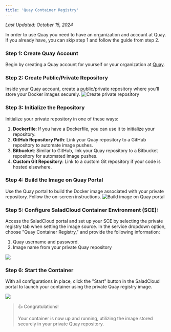 ```yaml
---
title: 'Quay Container Registry'
---
```


_Last Updated: October 15, 2024_

In order to use Quay you need to have an organization and account at Quay. If you already have, you can skip step 1 and
follow the guide from step 2.

### Step 1: Create Quay Account

Begin by creating a Quay account for yourself or your organization at [Quay](https://quay.io).

### Step 2: Create Public/Private Repository

Inside your Quay account, create a public/private repository where you'll store your Docker images securely.
![Create private repository](/products/sce/container-groups/registries/images/quay-create-repo.png)

### Step 3: Initialize the Repository

Initialize your private repository in one of these ways:

1. **Dockerfile**: If you have a Dockerfile, you can use it to initialize your repository.
2. **GitHub Repository Path**: Link your Quay repository to a GitHub repository to automate image pushes.
3. **Bitbucket**: Similar to GitHub, link your Quay repository to a Bitbucket repository for automated image pushes.
4. **Custom Git Repository**: Link to a custom Git repository if your code is hosted elsewhere.

### Step 4: Build the Image on Quay Portal

Use the Quay portal to build the Docker image associated with your private repository. Follow the on-screen
instructions. ![Build image on Quay portal](/products/sce/container-groups/registries/images/quay-build.png)

### Step 5: Configure SaladCloud Container Environment (SCE):

Access the SaladCloud portal and set up your SCE by selecting the private registry tab when setting the image source. In
the service dropdown option, choose "Quay Container Registry," and provide the following information:

1. Quay username and password.
2. Image name from your private Quay repository

<img src="/products/sce/container-groups/registries/images/configure-quay.png" />

### Step 6: Start the Container

With all configurations in place, click the "Start" button in the SaladCloud portal to launch your container using the
private Quay registry image.

<img src="/products/sce/container-groups/registries/images/quay-running-group.png" />

> 👍 Congratulations!
>
> Your container is now up and running, utilizing the image stored securely in your private Quay repository.
